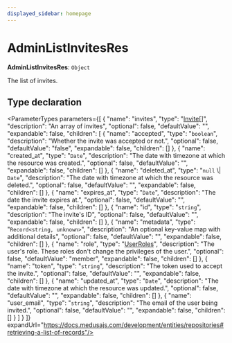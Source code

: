 ```yaml
---
displayed_sidebar: homepage
---
```



# AdminListInvitesRes

 **AdminListInvitesRes**: `Object`

The list of invites.

## Type declaration

<ParameterTypes parameters={[
  {
    "name": "invites",
    "type": "[Invite](../../entities/classes/entities.Invite.mdx)[]",
    "description": "An array of invites",
    "optional": false,
    "defaultValue": "",
    "expandable": false,
    "children": [
      {
        "name": "accepted",
        "type": "`boolean`",
        "description": "Whether the invite was accepted or not.",
        "optional": false,
        "defaultValue": "false",
        "expandable": false,
        "children": []
      },
      {
        "name": "created_at",
        "type": "`Date`",
        "description": "The date with timezone at which the resource was created.",
        "optional": false,
        "defaultValue": "",
        "expandable": false,
        "children": []
      },
      {
        "name": "deleted_at",
        "type": "`null` \\| `Date`",
        "description": "The date with timezone at which the resource was deleted.",
        "optional": false,
        "defaultValue": "",
        "expandable": false,
        "children": []
      },
      {
        "name": "expires_at",
        "type": "`Date`",
        "description": "The date the invite expires at.",
        "optional": false,
        "defaultValue": "",
        "expandable": false,
        "children": []
      },
      {
        "name": "id",
        "type": "`string`",
        "description": "The invite's ID",
        "optional": false,
        "defaultValue": "",
        "expandable": false,
        "children": []
      },
      {
        "name": "metadata",
        "type": "`Record<string, unknown>`",
        "description": "An optional key-value map with additional details",
        "optional": false,
        "defaultValue": "",
        "expandable": false,
        "children": []
      },
      {
        "name": "role",
        "type": "[UserRoles](../../entities/enums/entities.UserRoles.mdx)",
        "description": "The user's role. These roles don't change the privileges of the user.",
        "optional": false,
        "defaultValue": "member",
        "expandable": false,
        "children": []
      },
      {
        "name": "token",
        "type": "`string`",
        "description": "The token used to accept the invite.",
        "optional": false,
        "defaultValue": "",
        "expandable": false,
        "children": []
      },
      {
        "name": "updated_at",
        "type": "`Date`",
        "description": "The date with timezone at which the resource was updated.",
        "optional": false,
        "defaultValue": "",
        "expandable": false,
        "children": []
      },
      {
        "name": "user_email",
        "type": "`string`",
        "description": "The email of the user being invited.",
        "optional": false,
        "defaultValue": "",
        "expandable": false,
        "children": []
      }
    ]
  }
]} expandUrl="https://docs.medusajs.com/development/entities/repositories#retrieving-a-list-of-records"/>
